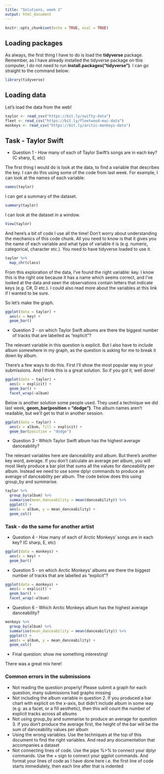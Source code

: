 ```yaml
---
title: "Solutions, week 2"
output: html_document
---
```


```r
knitr::opts_chunk$set(echo = TRUE, eval = TRUE)
```

## Loading packages


As always, the first thing I have to do is load the **tidyverse** package. Remember, as I have already installed the tidyverse package on this computer, I do not need to run **install.packages("tidyverse")**. I can go straight to the command below:

```r
library(tidyverse)
```

## Loading data

Let's load the data from the web!

```r
taylor <- read_csv("https://bit.ly/swifty-data")
fleet <- read_csv("https://bit.ly/fleetwood-mac-data")
monkeys <- read_csv("https://bit.ly/arctic-monkeys-data")
```

## Task - Taylor Swift

- Question 1 - How many of each of Taylor Swift’s songs are in each key? (C sharp, E, etc)

The first thing I would do is look at the data, to find a variable that describes the key. I can do this using some of the code from last week. For example, I can look at the names of each variable:

```r
names(taylor)
```

I can get a summary of the dataset.

```r
summary(taylor)
```

I can look at the dataset in a window.

```r
View(taylor)
```

And here’s a bit of code I use all the time! Don’t worry about understanding the mechanics of this code chunk. All you need to know is that it gives you the name of each variable and what type of variable it is (e.g. numeric, categorical, character etc.). You need to have tidyverse loaded to use it.

```r
taylor %>% 
  map_chr(class)
```

From this exploration of the data, I’ve found the right variable: key. I know this is the right one because it has a name which seems correct, and I’ve looked at the data and seen the observations contain letters that indicate keys (e.g. C#, D etc.). I could also read more about the variables at this link if I wanted to be sure.

So let’s make the graph.
```r
ggplot(data = taylor) +
  aes(x = key) +
  geom_bar()
```

- Question 2 - on which Taylor Swift albums are there the biggest number of tracks that are labelled as "explicit"?

The relevant variable in this question is explicit. But I also have to include album somewhere in my graph, as the question is asking for me to break it down by album.

There’s a few ways to do this. First I’ll show the most popular way in your submissions. And I think this is a great solution. So if you got it, well done!

```r
ggplot(data = taylor) +
  aes(x = explicit) +
  geom_bar() +
  facet_wrap(~album)
```


Below is another solution some people used. They used a technique we did last week, **geom_bar(position = "dodge")**. The album names aren’t readable, but we’ll get to that in another session.

```r
ggplot(data = taylor) +
  aes(x = album, fill = explicit) +
  geom_bar(position = "dodge")
```

- Question 3 - Which Taylor Swift album has the highest average danceability?

The relevant variables here are danceability and album. But there’s another key word, average. If you don’t calculate an average per album, you will most likely produce a bar plot that sums all the values for danceability per album. Instead we need to use some dplyr commands to produce an average of danceability per album. The code below does this using group_by and summarise.

```r
taylor %>% 
  group_by(album) %>% 
  summarise(mean_danceability = mean(danceability)) %>% 
  ggplot() +
  aes(x = album, y = mean_danceability) +
  geom_col()
```

### Task - do the same for another artist

- Question 4 - How many of each of Arctic Monkeys' songs are in each key? (C sharp, E, etc)

```r
ggplot(data = monkeys) +
  aes(x = key) +
  geom_bar()
```

- Question 5 - on which Arctic Monkeys' albums are there the biggest number of tracks that are labelled as "explicit"?

```r
ggplot(data = monkeys) +
  aes(x = explicit) +
  geom_bar() +
  facet_wrap(~album)
```

- Question 6 - Which Arctic Monkeys album has the highest average danceability?

```r
monkeys %>% 
  group_by(album) %>% 
  summarise(mean_danceability = mean(danceability)) %>% 
  ggplot() +
  aes(x = album, y = mean_danceability) +
  geom_col()
```


- Final question: show me something interesting!

There was a great mix here!


### Common errors in the submissions
- Not reading the question properly! Please submit a graph for each question, many submissions had graphs missing
- Not including the album variable in question 2. If you produced a bar chart with explicit on the x-axis, but didn’t include album in some way (e.g. as a facet, or a fill aesthetic), then this will count the number of explicit tracks across all albums
- Not using group_by and summarise to produce an average for question 3. If you don’t produce the average first, the height of the bar will be the sum of danceability values per album
- Using the wrong variables. Use the techniques at the top of this document to find the right variables. And read any documentation that accompanies a dataset
- Not connecting lines of code. Use the pipe %>% to connect your dplyr commands. Use the + sign to connect your ggplot commands. And format your lines of code as I have done here i.e. the first line of code starts immediately, then each line after that is indented